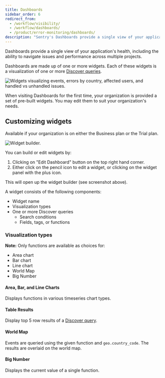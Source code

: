 ```yaml
---
title: Dashboards
sidebar_order: 6
redirect_from:
  - /workflow/visibility/
  - /workflow/dashboards/
  - /product/error-monitoring/dashboards/
description: "Sentry's Dashboards provide a single view of your application's health, including the ability to navigate issues and performance across multiple projects."
---
```


Dashboards provide a single view of your application's health, including the ability to navigate issues and performance across multiple projects.

Dashboards are made up of one or more widgets. Each of these widgets is a visualization of one or more [Discover queries](/product/discover-queries/).

![Widgets visualizing events, errors by country, affected users, and handled vs unhandled issues.](dashboard.png)

When visiting Dashboards for the first time, your organization is provided a set of pre-built widgets. You may edit them to suit your organization's needs.

## Customizing widgets

<Alert title="Note" level="info">
  Available if your organization is on either the Business plan or the Trial plan.
</Alert>

![Widget builder.](widget_builder.png)

You can build or edit widgets by:

1. Clicking on "Edit Dashboard" button on the top right hand corner.
2. Either click on the pencil icon to edit a widget, or clicking on the widget panel with the plus icon.

This will open up the widget builder (see screenshot above).

A widget consists of the following components:

- Widget name
- Visualization types
- One or more Discover queries
  - Search conditions
  - Fields, tags, or functions

### Visualization types

**Note:** Only functions are available as choices for:

- Area chart
- Bar chart
- Line chart
- World Map
- Big Number

#### Area, Bar, and Line Charts

Displays functions in various timeseries chart types. 

#### Table Results

Display top 5 row results of a [Discover query](/product/discover-queries/).

#### World Map

Events are queried using the given function and `geo.country_code`. The results are overlaid on the world map.

#### Big Number 

Displays the current value of a single function.
